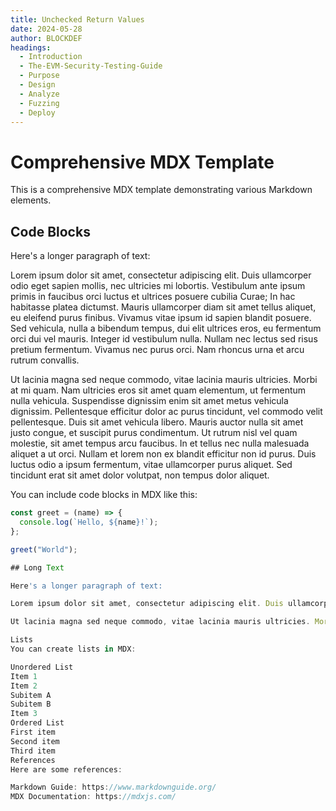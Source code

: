 ```yaml
---
title: Unchecked Return Values
date: 2024-05-28
author: BLOCKDEF
headings:
  - Introduction
  - The-EVM-Security-Testing-Guide
  - Purpose
  - Design
  - Analyze
  - Fuzzing
  - Deploy
---
```



# Comprehensive MDX Template

This is a comprehensive MDX template demonstrating various Markdown elements.

## Code Blocks

Here's a longer paragraph of text:

Lorem ipsum dolor sit amet, consectetur adipiscing elit. Duis ullamcorper odio eget sapien mollis, nec ultricies mi lobortis. Vestibulum ante ipsum primis in faucibus orci luctus et ultrices posuere cubilia Curae; In hac habitasse platea dictumst. Mauris ullamcorper diam sit amet tellus aliquet, eu eleifend purus finibus. Vivamus vitae ipsum id sapien blandit posuere. Sed vehicula, nulla a bibendum tempus, dui elit ultrices eros, eu fermentum orci dui vel mauris. Integer id vestibulum nulla. Nullam nec lectus sed risus pretium fermentum. Vivamus nec purus orci. Nam rhoncus urna et arcu rutrum convallis.

Ut lacinia magna sed neque commodo, vitae lacinia mauris ultricies. Morbi at mi quam. Nam ultricies eros sit amet quam elementum, ut fermentum nulla vehicula. Suspendisse dignissim enim sit amet metus vehicula dignissim. Pellentesque efficitur dolor ac purus tincidunt, vel commodo velit pellentesque. Duis sit amet vehicula libero. Mauris auctor nulla sit amet justo congue, et suscipit purus condimentum. Ut rutrum nisl vel quam molestie, sit amet tempus arcu faucibus. In et tellus nec nulla malesuada aliquet a ut orci. Nullam et lorem non ex blandit efficitur non id purus. Duis luctus odio a ipsum fermentum, vitae ullamcorper purus aliquet. Sed tincidunt erat sit amet dolor volutpat, non tempus dolor aliquet.

You can include code blocks in MDX like this:

```javascript
const greet = (name) => {
  console.log(`Hello, ${name}!`);
};

greet("World");

## Long Text

Here's a longer paragraph of text:

Lorem ipsum dolor sit amet, consectetur adipiscing elit. Duis ullamcorper odio eget sapien mollis, nec ultricies mi lobortis. Vestibulum ante ipsum primis in faucibus orci luctus et ultrices posuere cubilia Curae; In hac habitasse platea dictumst. Mauris ullamcorper diam sit amet tellus aliquet, eu eleifend purus finibus. Vivamus vitae ipsum id sapien blandit posuere. Sed vehicula, nulla a bibendum tempus, dui elit ultrices eros, eu fermentum orci dui vel mauris. Integer id vestibulum nulla. Nullam nec lectus sed risus pretium fermentum. Vivamus nec purus orci. Nam rhoncus urna et arcu rutrum convallis.

Ut lacinia magna sed neque commodo, vitae lacinia mauris ultricies. Morbi at mi quam. Nam ultricies eros sit amet quam elementum, ut fermentum nulla vehicula. Suspendisse dignissim enim sit amet metus vehicula dignissim. Pellentesque efficitur dolor ac purus tincidunt, vel commodo velit pellentesque. Duis sit amet vehicula libero. Mauris auctor nulla sit amet justo congue, et suscipit purus condimentum. Ut rutrum nisl vel quam molestie, sit amet tempus arcu faucibus. In et tellus nec nulla malesuada aliquet a ut orci. Nullam et lorem non ex blandit efficitur non id purus. Duis luctus odio a ipsum fermentum, vitae ullamcorper purus aliquet. Sed tincidunt erat sit amet dolor volutpat, non tempus dolor aliquet.

Lists
You can create lists in MDX:

Unordered List
Item 1
Item 2
Subitem A
Subitem B
Item 3
Ordered List
First item
Second item
Third item
References
Here are some references:

Markdown Guide: https://www.markdownguide.org/
MDX Documentation: https://mdxjs.com/
